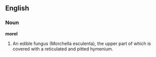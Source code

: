 ==English==

===Noun===

'''morel'''

#An edible fungus (Morchella esculenta), the upper part of which is covered with a reticulated and pitted hymenium.